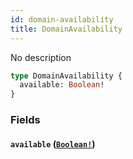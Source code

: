 ```yaml
---
id: domain-availability
title: DomainAvailability
---
```


No description

```graphql
type DomainAvailability {
  available: Boolean!
}
```

### Fields

#### `available` ([`Boolean!`](/docs/graphql/scalars/boolean))
